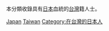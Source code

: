 本分類收錄具有[[日本|日本]]血統的[[台灣|台灣]]籍人士。

{{see also|:Category:台灣裔日本人|:Category:華裔日本人|:Category:日本裔中國人}}

[[Category:亞洲裔台灣人|Japan]]
[[Category:日本裔|Taiwan]]
[[Category:在台灣的日本人|Category:在台灣的日本人]]